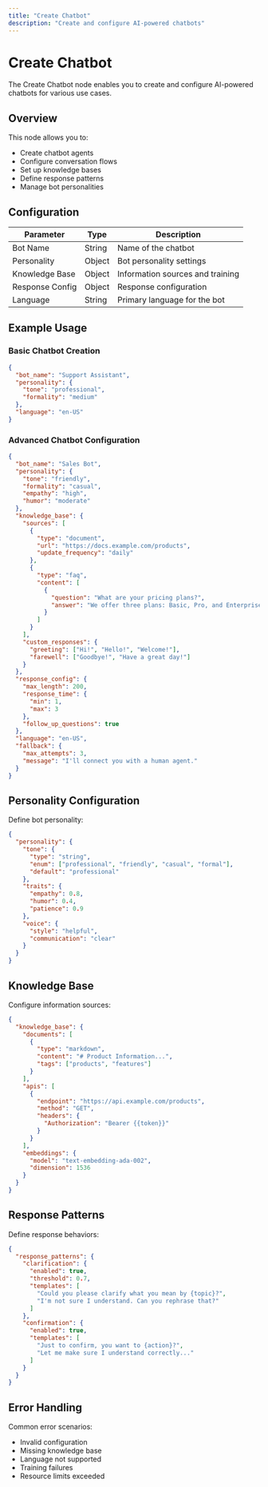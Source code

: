 ```yaml
---
title: "Create Chatbot"
description: "Create and configure AI-powered chatbots"
---
```


# Create Chatbot

The Create Chatbot node enables you to create and configure AI-powered chatbots for various use cases.

## Overview

This node allows you to:

- Create chatbot agents
- Configure conversation flows
- Set up knowledge bases
- Define response patterns
- Manage bot personalities

## Configuration

| Parameter       | Type   | Description                      |
| --------------- | ------ | -------------------------------- |
| Bot Name        | String | Name of the chatbot              |
| Personality     | Object | Bot personality settings         |
| Knowledge Base  | Object | Information sources and training |
| Response Config | Object | Response configuration           |
| Language        | String | Primary language for the bot     |

## Example Usage

### Basic Chatbot Creation

```json
{
  "bot_name": "Support Assistant",
  "personality": {
    "tone": "professional",
    "formality": "medium"
  },
  "language": "en-US"
}
```

### Advanced Chatbot Configuration

```json
{
  "bot_name": "Sales Bot",
  "personality": {
    "tone": "friendly",
    "formality": "casual",
    "empathy": "high",
    "humor": "moderate"
  },
  "knowledge_base": {
    "sources": [
      {
        "type": "document",
        "url": "https://docs.example.com/products",
        "update_frequency": "daily"
      },
      {
        "type": "faq",
        "content": [
          {
            "question": "What are your pricing plans?",
            "answer": "We offer three plans: Basic, Pro, and Enterprise."
          }
        ]
      }
    ],
    "custom_responses": {
      "greeting": ["Hi!", "Hello!", "Welcome!"],
      "farewell": ["Goodbye!", "Have a great day!"]
    }
  },
  "response_config": {
    "max_length": 200,
    "response_time": {
      "min": 1,
      "max": 3
    },
    "follow_up_questions": true
  },
  "language": "en-US",
  "fallback": {
    "max_attempts": 3,
    "message": "I'll connect you with a human agent."
  }
}
```

## Personality Configuration

Define bot personality:

```json
{
  "personality": {
    "tone": {
      "type": "string",
      "enum": ["professional", "friendly", "casual", "formal"],
      "default": "professional"
    },
    "traits": {
      "empathy": 0.8,
      "humor": 0.4,
      "patience": 0.9
    },
    "voice": {
      "style": "helpful",
      "communication": "clear"
    }
  }
}
```

## Knowledge Base

Configure information sources:

```json
{
  "knowledge_base": {
    "documents": [
      {
        "type": "markdown",
        "content": "# Product Information...",
        "tags": ["products", "features"]
      }
    ],
    "apis": [
      {
        "endpoint": "https://api.example.com/products",
        "method": "GET",
        "headers": {
          "Authorization": "Bearer {{token}}"
        }
      }
    ],
    "embeddings": {
      "model": "text-embedding-ada-002",
      "dimension": 1536
    }
  }
}
```

## Response Patterns

Define response behaviors:

```json
{
  "response_patterns": {
    "clarification": {
      "enabled": true,
      "threshold": 0.7,
      "templates": [
        "Could you please clarify what you mean by {topic}?",
        "I'm not sure I understand. Can you rephrase that?"
      ]
    },
    "confirmation": {
      "enabled": true,
      "templates": [
        "Just to confirm, you want to {action}?",
        "Let me make sure I understand correctly..."
      ]
    }
  }
}
```

## Error Handling

Common error scenarios:

- Invalid configuration
- Missing knowledge base
- Language not supported
- Training failures
- Resource limits exceeded
